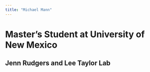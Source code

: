 ```yaml
---
title: "Michael Mann"
---
```


# Master's Student at University of New Mexico
## Jenn Rudgers and Lee Taylor Lab
